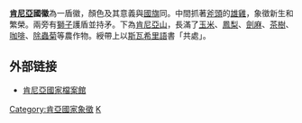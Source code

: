 {{NoteTA
|G1=Country
|1=zh-hans:肯尼亚; zh-hant:肯尼亞; zh-hk:肯雅; zh-tw:肯亞;
}}
{{Infobox coat of arms
|name             = 肯尼亞共和國國徽
|image            = 
|image_width      = 250
|middle           = Alternate Coat of arms of Kenya.svg
|middle_width     = 200
|middle_caption   = 
|lesser           = 
|lesser_width     = 
|lesser_caption   = 
|image2           = 
|image2_width     = 
|image2_caption   = 
|image3           = 
|image3_width     = 
|image3_caption   = 
|armiger          = {{flag|Kenya}}
|year_adopted     = 1963年
|crest            = 
|torse            = 
|shield           = 
|compartment      = 
|motto            = 
|orders           = 
|other_elements   = 
|earlier_versions = 
|use              = 
}}

'''[[肯尼亞|肯尼亞]]國徽'''為一盾徽，顏色及其意義與[[肯尼亞國旗|國旗]]同。中間抓著[[斧頭|斧頭]]的[[雞|雄雞]]，象徵新生和繁榮。兩旁有[[獅子|獅子]]護盾並持矛。下為[[肯尼亞山|肯尼亞山]]，長滿了[[玉米|玉米]]、[[鳳梨|鳳梨]]、[[劍麻|劍麻]]、[[茶樹|茶樹]]、[[咖啡|咖啡]]、[[除蟲菊|除蟲菊]]等農作物。綬帶上以[[斯瓦希里語|斯瓦希里語]]書「共處」。

== 外部链接 ==
* [https://web.archive.org/web/20060508222307/http://www.kenyarchives.go.ke/emblem.htm 肯尼亞國家檔案館]

{{非洲题目|国徽}}

[[Category:肯亞國家象徵|Category:肯亞國家象徵]]
[[Category:國徽|K]]